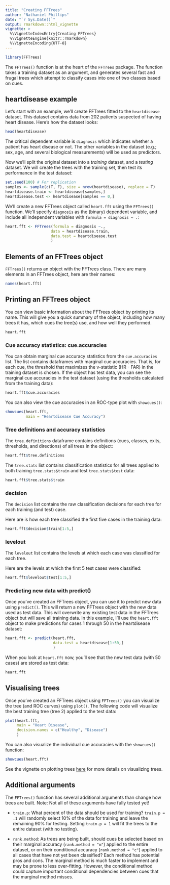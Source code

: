```yaml
---
title: "Creating FFTrees"
author: "Nathaniel Phillips"
date: "`r Sys.Date()`"
output: rmarkdown::html_vignette
vignette: >
  %\VignetteIndexEntry{Creating FFTrees}
  %\VignetteEngine{knitr::rmarkdown}
  %\VignetteEncoding{UTF-8}
---
```

```r
library(FFTrees)
```

The `FFTrees()` function is at the heart of the `FFTrees` package. The function takes a training dataset as an argument, and generates several fast and frugal trees which attempt to classify cases into one of two classes based on cues.

## heartdisease example

Let's start with an example, we'll create FFTrees fitted to the `heartdisease` dataset. This dataset contains data from 202 patients suspected of having heart disease. Here's how the dataset looks:

```r
head(heartdisease)
```

The critical dependent variable is `diagnosis` which indicates whether a patient has heart disease or not. The other variables in the dataset (e.g.; sex, age, and several biological measurements) will be used as predictors.

Now we'll split the original dataset into a *training* dataset, and a *testing* dataset. We will create the trees with the training set, then test its performance in the test dataset:

```r
set.seed(100) # For replication
samples <- sample(c(T, F), size = nrow(heartdisease), replace = T)
heartdisease.train <- heartdisease[samples,]
heartdisease.test <- heartdisease[samples == 0,]
```

We'll create a new FFTrees object called `heart.fft` using the `FFTrees()` function. We'll specify `diagnosis` as the (binary) dependent variable, and include all independent variables with `formula = diagnosis ~ .`:

```r
heart.fft <- FFTrees(formula = diagnosis ~.,
                    data = heartdisease.train,
                    data.test = heartdisease.test
                    )
```

## Elements of an FFTrees object

`FFTrees()` returns an object with the FFTrees class. There are many elements in an FFTrees object, here are their names:

```r
names(heart.fft)
```


## Printing an FFTrees object

You can view basic information about the FFTrees object by printing its name. This will give you a quick summary of the object, including how many trees it has, which cues the tree(s) use, and how well they performed.

```r
heart.fft
```


### Cue accuracy statistics: cue.accuracies

You can obtain marginal cue accuracy statistics from the `cue.accuracies` list. The list contains dataframes with marginal cue accuracies. That is, for each cue, the threshold that maximizes the v-statistic (HR - FAR) in the training dataset is chosen. If the object has test data, you can see the marginal cue accuracies in the test dataset (using the thresholds calculated from the training data):

```r
heart.fft$cue.accuracies
```

You can also view the cue accuracies in an ROC-type plot with `showcues()`:

```r
showcues(heart.fft, 
         main = "Heartdisease Cue Accuracy")
```


### Tree definitions and accuracy statistics

The `tree.definitions` dataframe contains definitions (cues, classes, exits, thresholds, and directions) of all trees in the object:

```r
heart.fft$tree.definitions
```

The `tree.stats` list contains classification statistics for all trees applied to both training `tree.stats$train` and test `tree.stats$test` data:

```r
heart.fft$tree.stats$train
```

### decision

The `decision` list contains the raw classification decisions for each tree for each training (and test) case.

Here are is how each tree classified the first five cases in the training data:

```r
heart.fft$decision$train[1:5,]
```

### levelout

The `levelout` list contains the levels at which each case was classified for each tree.

Here are the levels at which the first 5 test cases were classified:

```r
heart.fft$levelout$test[1:5,]
```

### Predicting new data with predict()

Once you've created an FFTrees object, you can use it to predict new data using `predict()`. This will return a new FFTrees object with the new data used as test data. This will overwrite any existing test data in the FFTrees object but will save all training data. In this example, I'll use the `heart.fft` object to make predictions for cases 1 through 50 in the heartdisease dataset:

```r
heart.fft <- predict(heart.fft,
                     data.test = heartdisease[1:50,]
                     )
```

When you look at `heart.fft` now, you'll see that the new test data (with 50 cases) are stored as test data:

```r
heart.fft
```


## Visualising trees

Once you've created an FFTrees object using `FFTrees()` you can visualize the tree (and ROC curves) using `plot()`. The following code will visualize the best training tree (tree 2) applied to the test data:

```r
plot(heart.fft,
     main = "Heart Disease",
     decision.names = c("Healthy", "Disease")
     )
```

You can also visualize the individual cue accuracies with the `showcues()` function:

```r
showcues(heart.fft)
```

See the vignette on plotting trees [here](FFTrees_plot.html) for more details on visualizing trees.

## Additional arguments

The `FFTrees()` function has several additional arguments than change how trees are built. Note: Not all of these arguments have fully tested yet!

- `train.p`: What percent of the data should be used for training? `train.p = .1` will randomly select 10% of the data for training and leave the remaining 90% for testing. Setting `train.p = 1` will fit the trees to the entire dataset (with no testing).

- `rank.method`: As trees are being built, should cues be selected based on their marginal accuracy (`rank.method = "m"`) applied to the entire dataset, or on their conditional accuracy (`rank.method = "c"`) applied to all cases that have not yet been classified? Each method has potential pros and cons. The marginal method is much faster to implement and may be prone to less over-fitting. However, the conditional method could capture important conditional dependencies between cues that the marginal method misses.
